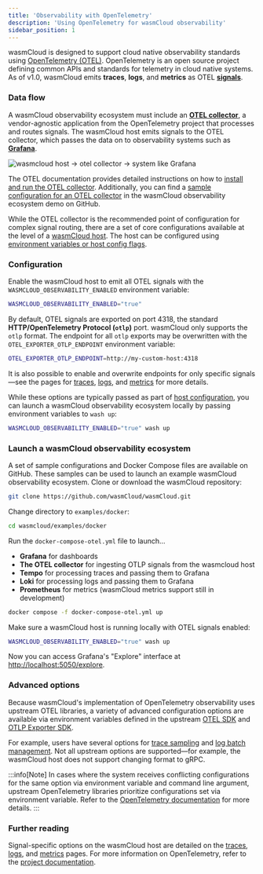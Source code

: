 ```yaml
---
title: 'Observability with OpenTelemetry'
description: 'Using OpenTelemetry for wasmCloud observability'
sidebar_position: 1
---
```


wasmCloud is designed to support cloud native observability standards using [OpenTelemetry (OTEL)](https://opentelemetry.io/). OpenTelemetry is an open source project defining common APIs and standards for telemetry in cloud native systems. As of v1.0, wasmCloud emits **traces**, **logs**, and **metrics** as OTEL [**signals**](https://opentelemetry.io/docs/concepts/signals/).

### Data flow

A wasmCloud observability ecosystem must include an [**OTEL collector**](https://opentelemetry.io/docs/collector/), a vendor-agnostic application from the OpenTelemetry project that processes and routes signals. The wasmCloud host emits signals to the OTEL collector, which passes the data on to observability systems such as [**Grafana**](https://github.com/grafana/grafana).

![wasmcloud host -> otel collector -> system like Grafana](../../images/otel-diagram.png)

The OTEL documentation provides detailed instructions on how to [install and run the OTEL collector](https://opentelemetry.io/docs/collector/quick-start/). Additionally, you can find a [sample configuration for an OTEL collector](https://github.com/wasmCloud/wasmCloud/blob/main/examples/docker/otel-collector.yaml) in the wasmCloud observability ecosystem demo on GitHub.

While the OTEL collector is the recommended point of configuration for complex signal routing, there are a set of core configurations available at the level of a [wasmCloud host](https://wasmcloud.com/docs/concepts/hosts). The host can be configured using [environment variables or host config flags](/docs/reference/host-config).

### Configuration

Enable the wasmCloud host to emit all OTEL signals with the `WASMCLOUD_OBSERVABILITY_ENABLED` environment variable:

```bash
WASMCLOUD_OBSERVABILITY_ENABLED="true"
```

By default, OTEL signals are exported on port 4318, the standard **HTTP/OpenTelemetry Protocol (`otlp`)** port. wasmCloud only supports the `otlp` format. The endpoint for all `otlp` exports may be overwritten with the `OTEL_EXPORTER_OTLP_ENDPOINT` environment variable:

```bash
OTEL_EXPORTER_OTLP_ENDPOINT=http://my-custom-host:4318
```

It is also possible to enable and overwrite endpoints for only specific signals&mdash;see the pages for [traces](/docs/deployment/observability/tracing), [logs](/docs/deployment/observability/logs), and [metrics](/docs/deployment/observability/metrics) for more details.

While these options are typically passed as part of [host configuration](/docs/reference/host-config), you can launch a wasmCloud observability ecosystem locally by passing environment variables to `wash up`:

```bash
WASMCLOUD_OBSERVABILITY_ENABLED="true" wash up
```

### Launch a wasmCloud observability ecosystem

A set of sample configurations and Docker Compose files are available on GitHub. These samples can be used to launch an example wasmCloud observability ecosystem. Clone or download the wasmCloud repository:

```bash
git clone https://github.com/wasmCloud/wasmCloud.git
```

Change directory to `examples/docker`:

```bash
cd wasmcloud/examples/docker
```

Run the `docker-compose-otel.yml` file to launch...

- **Grafana** for dashboards
- **The OTEL collector** for ingesting OTLP signals from the wasmcloud host
- **Tempo** for processing traces and passing them to Grafana
- **Loki** for processing logs and passing them to Grafana
- **Prometheus** for metrics (wasmCloud metrics support still in development)

```bash
docker compose -f docker-compose-otel.yml up
```

Make sure a wasmCloud host is running locally with OTEL signals enabled:

```bash
WASMCLOUD_OBSERVABILITY_ENABLED="true" wash up
```

Now you can access Grafana's "Explore" interface at [http://localhost:5050/explore](http://localhost:5050/explore).

### Advanced options

Because wasmCloud's implementation of OpenTelemetry observability uses upstream OTEL libraries, a variety of advanced configuration options are available via environment variables defined in the upstream [OTEL SDK](https://opentelemetry.io/docs/specs/otel/configuration/sdk-environment-variables/) and [OTLP Exporter SDK](https://opentelemetry.io/docs/languages/sdk-configuration/otlp-exporter/).

For example, users have several options for [trace sampling](https://opentelemetry.io/docs/specs/otel/configuration/sdk-environment-variables/#general-sdk-configuration) and [log batch management](https://opentelemetry.io/docs/specs/otel/configuration/sdk-environment-variables/#batch-logrecord-processor). Not all upstream options are supported&mdash;for example, the wasmCloud host does not support changing format to gRPC.

:::info[Note]
In cases where the system receives conflicting configurations for the same option via environment variable and command line argument, upstream OpenTelemetry libraries prioritize configurations set via environment variable. Refer to the [OpenTelemetry documentation](https://opentelemetry.io/docs/languages/sdk-configuration/) for more details.
:::

### Further reading

Signal-specific options on the wasmCloud host are detailed on the [traces](/docs/deployment/observability/tracing), [logs](/docs/deployment/observability/logs), and [metrics](/docs/deployment/observability/metrics) pages. For more information on OpenTelemetry, refer to the [project documentation](https://opentelemetry.io/docs/).

